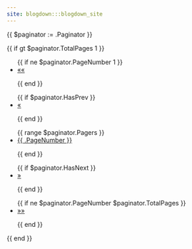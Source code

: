 ```yaml
---
site: blogdown:::blogdown_site
---
```


{{ $paginator := .Paginator }}

<!-- If there's more than one page. -->
{{ if gt $paginator.TotalPages 1 }}

  <ul class="pagination">
    
    <!-- First page. -->
    {{ if ne $paginator.PageNumber 1 }}
    <li class="pagination__item pagination__item--first">
      <a class="pagination__link pagination__link--first" href="{{ $paginator.First.URL }}">
        ««
      </a>
    </li>
    {{ end }}

    <!-- Previous page. -->
    {{ if $paginator.HasPrev }}
    <li class="pagination__item pagination__item--previous">
      <a href="{{ $paginator.Prev.URL }}" class="pagination__link pagination__link--previous">
        «
      </a>
    </li>
    {{ end }}
  
    <!-- Page numbers. -->
    {{ range $paginator.Pagers }}
    <li class="pagination__item{{ if eq . $paginator }} pagination__item--current{{ end }}">
      <a href="{{ .URL }}" class="pagination__link">
        {{ .PageNumber }}
      </a>
    </li>
    {{ end }}

    <!-- Next page. -->
    {{ if $paginator.HasNext }}
    <li class="pagination__item pagination__item--next">
      <a href="{{ $paginator.Next.URL }}" class="pagination__link pagination__link--next">
        »
      </a>
    </li>
    {{ end }}

    <!-- Last page. -->
    {{ if ne $paginator.PageNumber $paginator.TotalPages }}
    <li class="pagination__item pagination__item--last">
      <a class="pagination__link pagination__link--last" href="{{ $paginator.Last.URL }}">
        »»
      </a>
    </li>
    {{ end }}

  </ul><!-- .pagination -->
{{ end }}